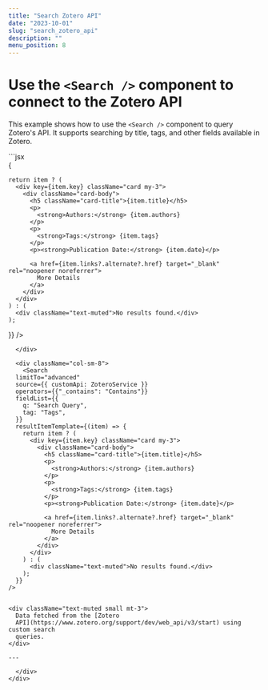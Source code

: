 ```yaml
---
title: "Search Zotero API"
date: "2023-10-01"
slug: "search_zotero_api"
description: ""
menu_position: 8
---
```



# Use the `<Search />` component to connect to the Zotero API

This example shows how to use the `<Search />` component to query Zotero's API. It supports searching by title, tags, and other fields available in Zotero.

<div className="row">
  <div className="col-sm-4">
```jsx
     <Search
  limitTo="advanced"
  source={{ customApi: ZoteroService }}
  operators={{"_contains": "Contains"}}
  fieldList={{
    q: "Search Query",
    tag: "Tags",
  }}
  resultItemTemplate={(item) => {

    return item ? (
      <div key={item.key} className="card my-3">
        <div className="card-body">
          <h5 className="card-title">{item.title}</h5>
          <p>
            <strong>Authors:</strong> {item.authors}
          </p>
          <p>
            <strong>Tags:</strong> {item.tags}
          </p>
          <p><strong>Publication Date:</strong> {item.date}</p>

          <a href={item.links?.alternate?.href} target="_blank" rel="noopener noreferrer">
            More Details
          </a>
        </div>
      </div>
    ) : (
      <div className="text-muted">No results found.</div>
    );
  }}
/>

```
  </div>

  <div className="col-sm-8">
    <Search
  limitTo="advanced"
  source={{ customApi: ZoteroService }}
  operators={{"_contains": "Contains"}}
  fieldList={{
    q: "Search Query",
    tag: "Tags",
  }}
  resultItemTemplate={(item) => {
    return item ? (
      <div key={item.key} className="card my-3">
        <div className="card-body">
          <h5 className="card-title">{item.title}</h5>
          <p>
            <strong>Authors:</strong> {item.authors}
          </p>
          <p>
            <strong>Tags:</strong> {item.tags}
          </p>
          <p><strong>Publication Date:</strong> {item.date}</p>

          <a href={item.links?.alternate?.href} target="_blank" rel="noopener noreferrer">
            More Details
          </a>
        </div>
      </div>
    ) : (
      <div className="text-muted">No results found.</div>
    );
  }}
/>


<div className="text-muted small mt-3">
  Data fetched from the [Zotero
  API](https://www.zotero.org/support/dev/web_api/v3/start) using custom search
  queries.
</div>

---

  </div>
</div>
